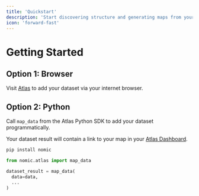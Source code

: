 ```yaml
---
title: 'Quickstart'
description: 'Start discovering structure and generating maps from your unstructured data'
icon: 'forward-fast'
---
```


# Getting Started

## Option 1: Browser
  Visit [Atlas](https://atlas.nomic.ai/) to add your dataset via your internet browser.

## Option 2: Python

Call `map_data` from the Atlas Python SDK to add your dataset programmatically.

Your dataset result will contain a link to your map in your [Atlas Dashboard](https://atlas.nomic.ai/data).

  ```bash
  pip install nomic
  ```

  ```python
  from nomic.atlas import map_data

  dataset_result = map_data(
    data=data,
    ...
  )
  ```
